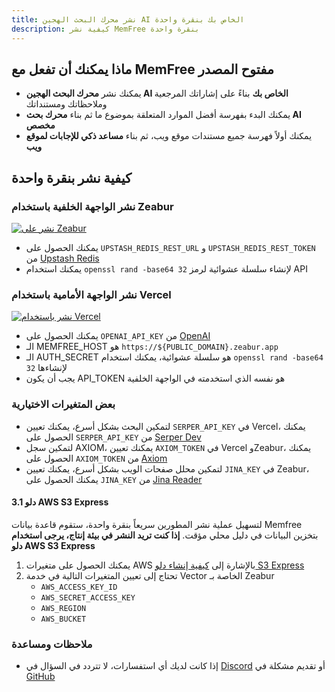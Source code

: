 ```yaml
---
title: نشر محرك البحث الهجين AI الخاص بك بنقرة واحدة
description: كيفية نشر MemFree بنقرة واحدة
---
```


## ماذا يمكنك أن تفعل مع MemFree مفتوح المصدر

- يمكنك نشر **محرك البحث الهجين AI الخاص بك** بناءً على إشاراتك المرجعية وملاحظاتك ومستنداتك
- يمكنك البدء بفهرسة أفضل الموارد المتعلقة بموضوع ما ثم بناء **محرك بحث AI مخصص**
- يمكنك أولاً فهرسة جميع مستندات موقع ويب، ثم بناء **مساعد ذكي للإجابات لموقع ويب**

## كيفية نشر بنقرة واحدة

<Steps>

### نشر الواجهة الخلفية باستخدام Zeabur

<a href="https://zeabur.com/templates/CE71SC?referralCode=memfree">
    <img src="https://zeabur.com/button.svg" alt="نشر على Zeabur" />
</a>

- يمكنك الحصول على `UPSTASH_REDIS_REST_URL` و `UPSTASH_REDIS_REST_TOKEN` من [Upstash Redis](https://upstash.com/docs/redis/overall/getstarted)
- يمكنك استخدام `openssl rand -base64 32` لإنشاء سلسلة عشوائية لرمز API

### نشر الواجهة الأمامية باستخدام Vercel

<a href="https://vercel.com/new/clone?repository-url=https%3A%2F%2Fgithub.com%2Fmemfreeme%2Fmemfree&env=UPSTASH_REDIS_REST_URL,UPSTASH_REDIS_REST_TOKEN,OPENAI_API_KEY,SERPER_API_KEY,AUTH_SECRET&envDescription=https%3A%2F%2Fgithub.com%2Fmemfreeme%2Fmemfree%2Fblob%2Fmain%2Ffrontend%2Fenv-example&project-name=memfree&repository-name=memfree&demo-title=MemFree&demo-description=MemFree – محرك بحث هجين AI&demo-url=https%3A%2F%2Fwww.memfree.me%2F&demo-image=https%3A%2F%2Fwww.memfree.me%2Fog.png&root-directory=frontend">
    <img src="https://vercel.com/button" alt="نشر باستخدام Vercel" />
</a>

- يمكنك الحصول على `OPENAI_API_KEY` من [OpenAI](https://platform.openai.com)
- الـ MEMFREE_HOST هو `https://${PUBLIC_DOMAIN}.zeabur.app`
- الـ AUTH_SECRET هو سلسلة عشوائية، يمكنك استخدام `openssl rand -base64 32` لإنشاءها
- يجب أن يكون API_TOKEN هو نفسه الذي استخدمته في الواجهة الخلفية

### بعض المتغيرات الاختيارية

- لتمكين البحث بشكل أسرع، يمكنك تعيين `SERPER_API_KEY` في Vercel، يمكنك الحصول على `SERPER_API_KEY` من [Serper Dev](https://serper.dev)
- لتمكين سجل AXIOM، يمكنك تعيين `AXIOM_TOKEN` في Vercel وZeabur، يمكنك الحصول على `AXIOM_TOKEN` من [Axiom](https://axiom.co)
- لتمكين محلل صفحات الويب بشكل أسرع، يمكنك تعيين `JINA_KEY` في Zeabur، يمكنك الحصول على `JINA_KEY` من [Jina Reader](https://jina.ai/reader)

#### 3.1 دلو AWS S3 Express

لتسهيل عملية نشر المطورين سريعاً بنقرة واحدة، ستقوم قاعدة بيانات Memfree بتخزين البيانات في دليل محلي مؤقت. **إذا كنت تريد النشر في بيئة إنتاج، يرجى استخدام دلو AWS S3 Express**

1. يمكنك الحصول على متغيرات AWS بالإشارة إلى [كيفية إنشاء دلو S3 Express](https://www.memfree.me/search?q=How%20To%20Create%20S3%20Express%20One%20zone%20Bucket%20and%20get%20ACCESS_KEY,%20SECRET%20KEY%20and%20BUCKET%20name)
2. تحتاج إلى تعيين المتغيرات التالية في خدمة Vector الخاصة بـ Zeabur
    - `AWS_ACCESS_KEY_ID`
    - `AWS_SECRET_ACCESS_KEY`
    - `AWS_REGION`
    - `AWS_BUCKET`

### ملاحظات ومساعدة

- إذا كانت لديك أي استفسارات، لا تتردد في السؤال في [Discord](https://discord.com/invite/7QqyMSTaRq) أو تقديم مشكلة في [GitHub](https://github.com/memfreeme/memfree/issues)

</Steps>
